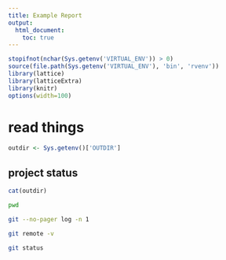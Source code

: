 ```yaml
---
title: Example Report
output:
  html_document:
    toc: true
---
```


```r
stopifnot(nchar(Sys.getenv('VIRTUAL_ENV')) > 0)
source(file.path(Sys.getenv('VIRTUAL_ENV'), 'bin', 'rvenv'))
library(lattice)
library(latticeExtra)
library(knitr)
options(width=100)
```

# read things

```r
outdir <- Sys.getenv()['OUTDIR']
```


## project status

```r
cat(outdir)
```

```sh
pwd
```

```sh
git --no-pager log -n 1
```

```sh
git remote -v
```

```sh
git status
```

